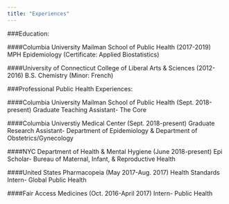 ```yaml
---
title: "Experiences"
---
```





###Education:

####Columbia University Mailman School of Public Health (2017-2019)
MPH Epidemiology (Certificate: Applied Biostatistics)


####University of Connecticut College of Liberal Arts & Sciences (2012-2016)
B.S. Chemistry (Minor: French)

###Professional Public Health Experiences:

####Columbia University Mailman School of Public Health (Sept. 2018-present)
Graduate Teaching Assistant- The Core


####Columbia Universtiy Medical Center (Sept. 2018-present)
Graduate Research Assistant- Department of Epidemiology & Department of Obstetrics/Gynecology


####NYC Department of Health & Mental Hygiene (June 2018-present)
Epi Scholar- Bureau of Maternal, Infant, & Reproductive Health


####United States Pharmacopeia (May 2017-Aug. 2017)
Health Standards Intern- Global Public Health


####Fair Access Medicines (Oct. 2016-April 2017)
Intern- Public Health

